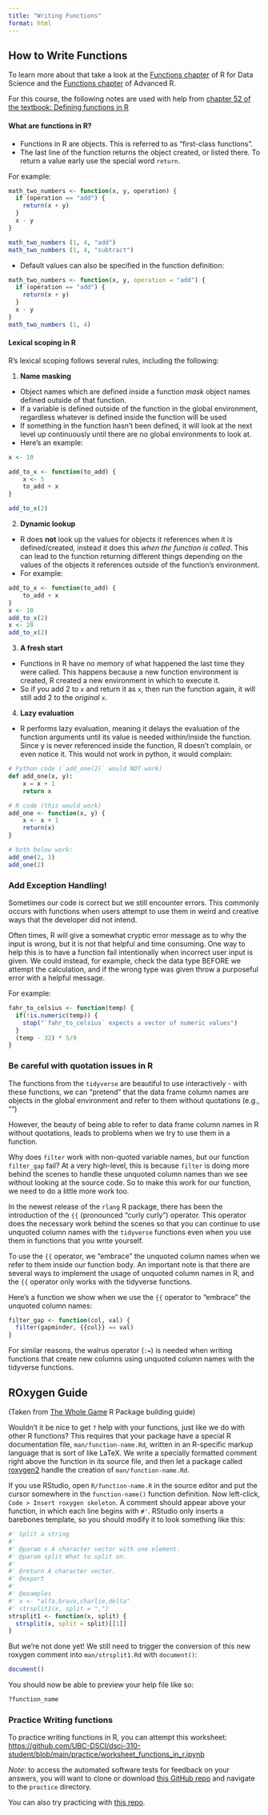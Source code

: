 ```yaml
---
title: "Writing Functions"
format: html
---
```


## How to Write Functions

To learn more about that take a look at the [Functions chapter](https://r4ds.hadley.nz/functions.html) of R for Data Science and the [Functions chapter](https://adv-r.hadley.nz/functions.html) of Advanced R.

For this course, the following notes are used with help from [chapter 52 of the textbook: Defining functions in R ](https://ubc-dsci.github.io/reproducible-and-trustworthy-workflows-for-data-science/lectures/910-functions-in-r.html)

#### What are functions in R?

* Functions in R are objects. This is referred to as “first-class functions”.
* The last line of the function returns the object created, or listed there. To return a value early use the special word `return`.

For example:

```r
math_two_numbers <- function(x, y, operation) {
  if (operation == "add") {
    return(x + y)
  }
  x - y
}

math_two_numbers (1, 4, "add")
math_two_numbers (1, 4, "subtract")
```

* Default values can also be specified in the function definition:


```r
math_two_numbers <- function(x, y, operation = "add") {
  if (operation == "add") {
    return(x + y)
  }
  x - y
}
math_two_numbers (1, 4)
```

#### Lexical scoping in R

R’s lexical scoping follows several rules, including the following:

1. **Name masking**
  * Object names which are defined inside a function *mask* object names defined outside of that function.
  * If a variable is defined outside of the function in the global environment, regardless whatever is defined inside the function will be used
  * If something in the function hasn't been defined, it will look at the next level up continuously until there are no global environments to look at.
  * Here's an example:
```r
x <- 10

add_to_x <- function(to_add) {
    x <- 5
    to_add + x
}

add_to_x(2)
```


2. **Dynamic lookup**
  * R does **not** look up the values for objects it references when it is defined/created, instead it does this *when the function is called*. This can lead to the function returning different things depending on the values of the objects it references outside of the function’s environment.
  * For example:
```r
add_to_x <- function(to_add) {
    to_add + x
}
x <- 10
add_to_x(2)
x <- 20
add_to_x(2)
```


3. **A fresh start**
  * Functions in R have no memory of what happened the last time they were called. This happens because a new function environment is created, R created a new environment in which to execute it.
  * So if you add 2 to `x` and return it as `x`, then run the function again, it will still add 2 to the *original* `x`.
  
4. **Lazy evaluation**
  * R performs lazy evaluation, meaning it delays the evaluation of the function arguments until its value is needed within/inside the function. Since y is never referenced inside the function, R doesn’t complain, or even notice it. This would not work in python, it would complain:

```python
# Python code (`add_one(2)` would NOT work)
def add_one(x, y):
    x = x + 1
    return x
```

```r
# R code (this would work)
add_one <- function(x, y) {
    x <- x + 1
    return(x)
}

# both below work:
add_one(2, 1)
add_one(2)
```

### Add Exception Handling!

Sometimes our code is correct but we still encounter errors. This commonly occurs with functions when users attempt to use them in weird and creative ways that the developer did not intend.

Often times, R will give a somewhat cryptic error message as to why the input is wrong, but it is not that helpful and time consuming. One way to help this is to have a function fail intentionally when incorrect user input is given. We could instead, for example, check the data type BEFORE we attempt the calculation, and if the wrong type was given throw a purposeful error with a helpful message.

For example:

```r
fahr_to_celsius <- function(temp) {
  if(!is.numeric(temp)) {
    stop("`fahr_to_celsius` expects a vector of numeric values")
  }
  (temp - 32) * 5/9
}
```

### Be careful with quotation issues in R

The functions from the `tidyverse` are beautiful to use interactively - with these functions, we can “pretend” that the data frame column names are objects in the global environment and refer to them without quotations (e.g., "")

However, the beauty of being able to refer to data frame column names in R without quotations, leads to problems when we try to use them in a function. 

Why does `filter` work with non-quoted variable names, but our function `filter_gap` fail? At a very high-level, this is because `filter` is doing more behind the scenes to handle these unquoted column names than we see without looking at the source code. So to make this work for our function, we need to do a little more work too.

In the newest release of the `rlang` R package, there has been the introduction of the `{{` (pronounced “curly curly”) operator. This operator does the necessary work behind the scenes so that you can continue to use unquoted column names with the `tidyverse` functions even when you use them in functions that you write yourself.

To use the `{{` operator, we “embrace” the unquoted column names when we refer to them inside our function body. An important note is that there are several ways to implement the usage of unquoted column names in R, and the `{{` operator only works with the tidyverse functions.

Here’s a function we show when we use the `{{` operator to “embrace” the unquoted column names:

```r
filter_gap <- function(col, val) {
  filter(gapminder, {{col}} == val)
}
```

For similar reasons, the walrus operator (`:=`) is needed when writing functions that create new columns using unquoted column names with the tidyverse functions.



## ROxygen Guide

(Taken from [The Whole Game](https://r-pkgs.org/whole-game.html) R Package building guide)

Wouldn't it be nice to get `?` help with your functions, just like we do with other R functions?
This requires that your package have a special R documentation file, `man/function-name.Rd`, written in an R-specific markup language that is sort of like LaTeX. We write a specially formatted comment right above the function in its source file, and then let a package called [roxygen2](https://roxygen2.r-lib.org) handle the creation of `man/function-name.Rd`.

If you use RStudio, open `R/function-name.R` in the source editor and put the cursor somewhere in the `function-name()` function definition.
Now left-click, `Code > Insert roxygen skeleton`.
A comment should appear above your function, in which each line begins with `#'`.
RStudio only inserts a barebones template, so you should modify it to look something like this:

```r
#' Split a string
#'
#' @param x A character vector with one element.
#' @param split What to split on.
#'
#' @return A character vector.
#' @export
#'
#' @examples
#' x <- "alfa,bravo,charlie,delta"
#' strsplit1(x, split = ",")
strsplit1 <- function(x, split) {
  strsplit(x, split = split)[[1]]
}
```
But we're not done yet!
We still need to trigger the conversion of this new roxygen comment into `man/strsplit1.Rd` with `document()`:

```r
document()
```

You should now be able to preview your help file like so:

```r
?function_name
```

### Practice Writing functions

To practice writing functions in R, you can attempt this worksheet: <https://github.com/UBC-DSCI/dsci-310-student/blob/main/practice/worksheet_functions_in_r.ipynb>

*Note*: to access the automated software tests for feedback on your answers, you will want to clone or download [this GitHub repo](https://github.com/UBC-DSCI/dsci-310-student) and navigate to the `practice` directory.

You can also try practicing with [this repo](https://github.com/ttimbers/breast_cancer_predictor).